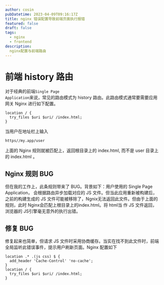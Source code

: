 ```yaml
---
author: cosin
pubDatetime: 2023-04-09T09:16:17Z
title: nginx 错误配置导致前端页面执行报错
featured: false
draft: false
tags:
  - nginx
  - frontend
description:
  nginx配置与前端路由
---
```


# 前端 history 路由
对于经典的前端<code>Single Page Application</code>来说，常见的路由模式为 history 路由。此路由模式通常要需要应用网关 Nginx 进行如下配置。
```
location / {
  try_files $uri $uri/ /index.html;
}

```
当用户在地址栏上输入
```
https//my.app/user
```
上面的 Nginx 规则就被匹配上，返回根目录上的 index.html, 而不是 user 目录上的 index.html 。

## Nginx 规则 BUG
但在我的工作上，此条规则带来了 BUG。背景如下：用户使用的 Single Page Application， 会根据路由异步加载对应的 JS 文件。但当此应用重新被构建后，之前的构建生成的 JS 文件可能被移除了，Ngnix无法返回此文件。但由于上面的规则，此时 Nginx会匹配上根目录上的index.html。将 html当 作 JS 文件返回，浏览器的 JS引擎毫无意外的执行出错。

## 修复 BUG
修复起来也简单，但请求 JS 文件时采用协商缓存。当实在找不到此文件时，前端全局监听此错误事件，提示用户刷新页面。Nginx 配置如下
```
location .* .(js css) $ {
  add_header 'Cache-Control' 'no-cache';
}
location / {
  try_files $uri $uri/ /index.html;
}
```
